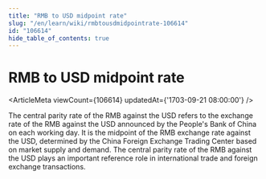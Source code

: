 ```yaml
---
title: "RMB to USD midpoint rate"
slug: "/en/learn/wiki/rmbtousdmidpointrate-106614"
id: "106614"
hide_table_of_contents: true
---
```



# RMB to USD midpoint rate

<ArticleMeta viewCount={106614} updatedAt={'1703-09-21 08:00:00'} />

The central parity rate of the RMB against the USD refers to the exchange rate of the RMB against the USD announced by the People's Bank of China on each working day. It is the midpoint of the RMB exchange rate against the USD, determined by the China Foreign Exchange Trading Center based on market supply and demand. The central parity rate of the RMB against the USD plays an important reference role in international trade and foreign exchange transactions.
